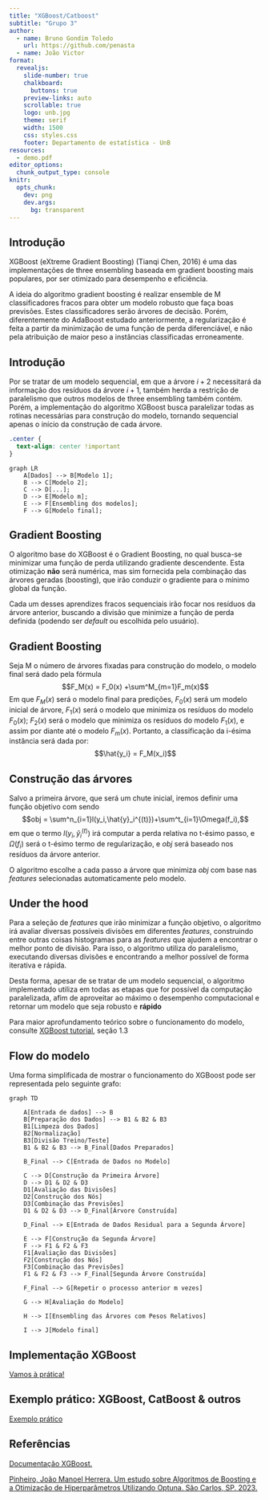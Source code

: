 ```yaml
---
title: "XGBoost/Catboost"
subtitle: "Grupo 3"
author:
  - name: Bruno Gondim Toledo
    url: https://github.com/penasta
  - name: João Victor
format:
  revealjs: 
    slide-number: true
    chalkboard: 
      buttons: true
    preview-links: auto
    scrollable: true
    logo: unb.jpg
    theme: serif
    width: 1500
    css: styles.css
    footer: Departamento de estatística - UnB
resources:
  - demo.pdf
editor_options: 
  chunk_output_type: console
knitr:
  opts_chunk:
    dev: png
    dev.args:
      bg: transparent
---
```


## Introdução

XGBoost (eXtreme Gradient Boosting) (Tianqi Chen, 2016) é uma das implementações de three ensembling baseada em gradient boosting mais populares, por ser otimizado para desempenho e eficiência.

A ideia do algoritmo gradient boosting é realizar ensemble de M classificadores fracos para obter um modelo robusto que faça boas previsões. Estes classificadores serão árvores de decisão. Porém, diferentemente do AdaBoost estudado anteriormente, a regularização é feita a partir da minimização de uma função de perda diferenciável, e não pela atribuição de maior peso a instâncias classificadas erroneamente.

## Introdução

Por se tratar de um modelo sequencial, em que a árvore $i+2$ necessitará da informação dos resíduos da árvore $i+1$, também herda a restrição de paralelismo que outros modelos de three ensembling também contém. Porém, a implementação do algoritmo XGBoost busca paralelizar todas as rotinas necessárias para construção do modelo, tornando sequencial apenas o início da construção de cada árvore.

```css
.center {
  text-align: center !important
}
```

:::{.center}
```mermaid
graph LR
    A[Dados] --> B[Modelo 1];
    B --> C[Modelo 2];
    C --> D[...];
    D --> E[Modelo m];
    E --> F[Ensembling dos modelos];
    F --> G[Modelo final];
```
:::

## Gradient Boosting

O algoritmo base do XGBoost é o Gradient Boosting, no qual busca-se minimizar uma função de perda utilizando gradiente descendente. Esta otimização **não** será numérica, mas sim fornecida pela combinação das árvores geradas (boosting), que irão conduzir o gradiente para o mínimo global da função.

Cada um desses aprendizes fracos sequenciais irão focar nos resíduos da árvore anterior, buscando a divisão que minimize a função de perda definida (podendo ser *default* ou escolhida pelo usuário).

## Gradient Boosting

Seja M o número de árvores fixadas para construção do modelo, o modelo final será dado pela fórmula $$F_M(x) = F_0(x) +\sum^M_{m=1}F_m(x)$$ Em que $F_M(x)$ será o modelo final para predições, $F_0(x)$ será um modelo inicial de árvore, $F_1(x)$ será o modelo que minimiza os resíduos do modelo $F_0(x)$; $F_2(x)$ será o modelo que minimiza os resíduos do modelo $F_1(x)$, e assim por diante até o modelo $F_{m}(x)$. Portanto, a classificação da i-ésima instância será dada por:$$\hat{y_i} = F_M(x_i)$$

## Construção das árvores

Salvo a primeira árvore, que será um chute inicial, iremos definir uma função objetivo com sendo$$obj = \sum^n_{i=1}l(y_i,\hat{y}_i^{(t)})+\sum^t_{i=1}\Omega(f_i),$$ em que o termo $l(y_i,\hat{y}_i^{(t)})$ irá computar a perda relativa no t-ésimo passo, e $\Omega(f_i)$ será o t-ésimo termo de regularização, e $obj$ será baseado nos resíduos da árvore anterior.

O algoritmo escolhe a cada passo a árvore que minimiza $obj$ com base nas *features* selecionadas automaticamente pelo modelo.

## Under the hood

Para a seleção de *features* que irão minimizar a função objetivo, o algoritmo irá avaliar diversas possíveis divisões em diferentes *features*, construindo entre outras coisas histogramas para as *features* que ajudem a encontrar o melhor ponto de divisão. Para isso, o algoritmo utiliza do paralelismo, executando diversas divisões e encontrando a melhor possível de forma iterativa e rápida.

Desta forma, apesar de se tratar de um modelo sequencial, o algoritmo implementado utiliza em todas as etapas que for possível da computação paralelizada, afim de aproveitar ao máximo o desempenho computacional e retornar um modelo que seja robusto e **rápido**

Para maior aprofundamento teórico sobre o funcionamento do modelo, consulte [XGBoost tutorial](https://xgboost.readthedocs.io/_/downloads/en/release_0.80/pdf/), seção 1.3

## Flow do modelo

Uma forma simplificada de mostrar o funcionamento do XGBoost pode ser representada pelo seguinte grafo:

:::{.center}
```mermaid
graph TD

    A[Entrada de dados] --> B
    B[Preparação dos Dados] --> B1 & B2 & B3
    B1[Limpeza dos Dados]
    B2[Normalização]
    B3[Divisão Treino/Teste]
    B1 & B2 & B3 --> B_Final[Dados Preparados]

    B_Final --> C[Entrada de Dados no Modelo]

    C --> D[Construção da Primeira Árvore]
    D --> D1 & D2 & D3
    D1[Avaliação das Divisões]
    D2[Construção dos Nós]
    D3[Combinação das Previsões]
    D1 & D2 & D3 --> D_Final[Árvore Construída]
    
    D_Final --> E[Entrada de Dados Residual para a Segunda Árvore]

    E --> F[Construção da Segunda Árvore]
    F --> F1 & F2 & F3
    F1[Avaliação das Divisões]
    F2[Construção dos Nós]
    F3[Combinação das Previsões]
    F1 & F2 & F3 --> F_Final[Segunda Árvore Construída]

    F_Final --> G[Repetir o processo anterior m vezes]

    G --> H[Avaliação do Modelo]
    
    H --> I[Ensembling das Árvores com Pesos Relativos]

    I --> J[Modelo final]

```
:::

## Implementação XGBoost

[Vamos à prática!](https://github.com/penasta/topicos-2-thais/blob/main/rdocs/exemplo_xgboost.R)


## Exemplo prático: XGBoost, CatBoost & outros

[Exemplo prático](https://github.com/penasta/NLP/blob/main/funcao_nlp.ipynb)

## Referências

[Documentação XGBoost.](https://xgboost.readthedocs.io/_/downloads/en/release_0.80/pdf/)

[Pinheiro, João Manoel Herrera. Um estudo sobre Algoritmos de Boosting e a Otimização de Hiperparâmetros Utilizando Optuna. São Carlos, SP. 2023.](https://bdta.abcd.usp.br/directbitstream/6962846b-66bd-4bd6-9f74-2b18bff03234/Pinheiro_JoãoManoelHerrera_tcc.pdf)




